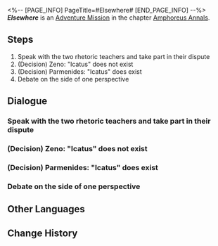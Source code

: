 <%-- [PAGE_INFO]
PageTitle=#Elsewhere#
[END_PAGE_INFO] --%>
{{Stub|Dialogue.}}
{{Mission Infobox
|id            = 5000404
|title         = 
|image         = <!--Mission Elsewhere.png-->
|type          = Adventure
|event_name    = 
|chapter       = Amphoreus Annals
|requirements  = [[Trailblaze Mission]] ''[[Silver Chariot, Away to that Blackened Land]]'' completed
|summary       = <!--official mission summary from Fate's Atlas-->
|characters    = Trailblazer
|startLocation = [[<!--starting world-->]] - [[<!--starting area-->]]
|world         = <!--starting world-->
|area          = <!--starting area-->
|prev          = 
|next          = 
|rewards       = Stellar Jade*10; Lost Gold Fragment*2; Credit*5,000
}}
'''''Elsewhere''''' is an [[Adventure Mission]] in the chapter [[Amphoreus Annals]].

==Steps==
# Speak with the two rhetoric teachers and take part in their dispute
# (Decision) Zeno: "Icatus" does not exist
# (Decision) Parmenides: "Icatus" does exist
# Debate on the side of one perspective

<!--
==Gameplay Notes==

--><!--
==Trial Character==

-->
==Dialogue==
{{Stub Dialogue}}
===Speak with the two rhetoric teachers and take part in their dispute{{subst:void|<!--500040401-->}}===
{{Mission Description|type=adventure|location=<!--to be added-->|The culture of debate has been popular in Okhema for a long time, and you just so happen to have met with two teachers that are proficient in the art of rhetoric. Go and see what kinds of interesting perspectives they put forward.}}
{{Dialogue Start}}
:{{tx}}
{{Dialogue End}}

===(Decision) Zeno: "Icatus" does not exist{{subst:void|<!--500040405-->}}===
{{Dialogue Start}}
:{{tx}}
{{Dialogue End}}

===(Decision) Parmenides: "Icatus" does exist{{subst:void|<!--500040406-->}}===
{{Dialogue Start}}
:{{tx}}
{{Dialogue End}}

===Debate on the side of one perspective{{subst:void|<!--500040407-->}}===
{{Dialogue Start}}
:{{tx}}
{{Dialogue End}}

==Other Languages==
{{Other Languages
|en   = Elsewhere
|zhs  = 在别处
|zht  = 在別處
|ja   = どこかで
|ko   = 다른 곳에서
|es   = En otro lugar
|fr   = Ailleurs
|ru   = Где-то ещё
|th   = อยู่แห่งหนอื่น
|vi   = Ở Nơi Khác
|de   = An einem anderen Ort
|id   = Di Suatu Tempat
|pt   = Outro Lugar
}}

==Change History==
{{Change History|3.0}}
